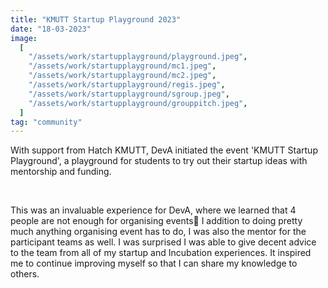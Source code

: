 ```yaml
---
title: "KMUTT Startup Playground 2023"
date: "18-03-2023"
image:
  [
    "/assets/work/startupplayground/playground.jpeg",
    "/assets/work/startupplayground/mc1.jpeg",
    "/assets/work/startupplayground/mc2.jpeg",
    "/assets/work/startupplayground/regis.jpeg",
    "/assets/work/startupplayground/sgroup.jpeg",
    "/assets/work/startupplayground/grouppitch.jpeg",
  ]
tag: "community"
---
```


With support from Hatch KMUTT, DevA initiated the event 'KMUTT Startup Playground',
a playground for students to try out their startup ideas with mentorship and funding.

&nbsp;

This was an invaluable experience for DevA, where we learned that 4 people are not enough
for organising events🥲 I addition to doing pretty much anything organising event has to do,
I was also the mentor for the participant teams as well. I was surprised I was able to give
decent advice to the team from all of my startup and Incubation experiences.
It inspired me to continue improving myself so that I can share my knowledge to others.
